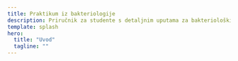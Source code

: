 ```yaml
---
title: Praktikum iz bakteriologije
description: Priručnik za studente s detaljnim uputama za bakteriološki praktikum
template: splash
hero:
  title: "Uvod"
  tagline: ""
---
```


<style dangerouslySetInnerHTML={{
  __html: `
    /* Osnovni stilovi za hero sekciju */
    .sl-hero {
      background: linear-gradient(135deg, #138d75 0%, #0e6655 100%);
      position: relative;
      overflow: hidden;
    }
    
    /* Pozadinska slika */
    .sl-hero::before {
      content: '';
      position: absolute;
      top: 0;
      left: 0;
      right: 0;
      bottom: 0;
      background-image: url('https://praktikum-iz-bakteriologije.vercel.app/Images/slika1.jpg');
      background-size: cover;
      background-position: center;
      background-repeat: no-repeat;
      opacity: 0.4;
      z-index: 1;
    }
    
    /* Overlay za bolji kontrast */
    .sl-hero::after {
      content: '';
      position: absolute;
      top: 0;
      left: 0;
      right: 0;
      bottom: 0;
      background: linear-gradient(135deg, rgba(19, 141, 117, 0.7) 0%, rgba(14, 102, 85, 0.7) 100%);
      z-index: 2;
    }
    
    /* Tekst iznad pozadine */
    .sl-hero .sl-hero__title,
    .sl-hero .sl-hero__tagline,
    .sl-hero .sl-hero__actions {
      position: relative;
      z-index: 3;
      color: #ffffff;
    }
    
    /* Bijeli tekst za naslov */
    .sl-hero .sl-hero__title {
      color: #ffffff !important;
      text-shadow: 0 2px 4px rgba(0,0,0,0.5);
    }
  `
}} />

<h3 style="color: #096279; font-size: 1.4rem; font-weight: 600; margin: 1.5rem 0 1rem 0;">O udžbeniku</h3>

Unutar znanosti mikrobiologije, koja proučava razne mikroorganizme, velik dio pripada bakteriologiji. U ovom priručniku za studente biologije dana su pravila rada i ponašanja u bakteriološkom praktikumu, s detaljnim uputama i originalnim ilustracijama za praktičan rad s različitim fiziološkim skupinama bakterija. Prihvaćanjem predočene metodologije diplomirani biolozi stječu kvalifikaciju za uključenje u uspješan rutinski rad unutar disciplina sanitarne bakteriologije, te posebno znanstvenoistraživački rad na području ekologije bakterija u vodenim i terestričkim biotopima.

Svrha je praktikuma iz bakteriologije da se studenti biologije upoznaju i s osnovnim mikrobiološkim tehnikama rada i postupcima u rutinskom i znanstveno-istraživačkom radu, prisutnim u svim mikrobiološkim laboratorijima svijeta, te ovladaju njima.

Rad u bakteriološkom laboratoriju razlikuje se od rada u mnogim drugim laboratorijima, jer se u njemu svakodnevno radi s najrazličitijim vrstama bakterija, među kojima se mogu naći i patogeni agensi. Stoga je u izvedbi svake vježbe nužan oprez i strogo pridržavanje bakterioloških tehnika, koje su za svakog mikrobiologa *conditio sine qua non*.

Ova knjiga sadrži različite opisane vježbe, od kojih u nastavi može biti izabran dio, ovisno o smjeru studija. Svako je poglavlje u knjizi podijeljeno u uvodni dio, vježbu s postavljenim zadacima, opisanim postupkom rada za svaki zadatak i materijalom (bakterijske kulture, podloge, kemikalije i pribor) potrebnim za izvođenje vježbe u studentskom praktikumu. Svaka je vježba potkrijepljena slikovnim materijalom kako bi se pokazao izgled rezultata pojedinog zadatka.

<h4 style="color: #096279; font-size: 1.2rem; font-weight: 600; margin: 1.2rem 0 0.8rem 0;">Što ćeš naučiti</h4>
- Sigurno postavljanje i čišćenje radnog mjesta
- Aseptične tehnike i rukovanje kulturama
- Osnove izolacije, inkubacije i identifikacije
- Pregled medija, reagensa i interpretacije rezultata

---

<h3 style="color: #096279; font-size: 1.4rem; font-weight: 600; margin: 1.5rem 0 1rem 0;">Pregled poglavlja</h3>

<section class="chapters">
  <div class="chapters__grid" role="list">

    {/* Prvi red - Poglavlja 1-12 */}
    <a class="chapters__item" href="/poglavlje-1/" role="listitem" aria-label="Poglavlje 1 — Bakteriološki praktikum">
      <div>
        <div class="chapters__heading">Bakteriološki praktikum</div>
        <span class="chapters__text">Poglavlje 1</span>
      </div>
      <svg class="chapters__icon" viewBox="0 0 24 24" aria-hidden="true"><path d="M13 5l7 7-7 7M5 12h14" fill="none" stroke="currentColor" stroke-width="2"/></svg>
    </a>

    <a class="chapters__item" href="/poglavlje-2/" role="listitem" aria-label="Poglavlje 2 — Sterilizacija">
      <div>
        <div class="chapters__heading">Sterilizacija</div>
        <span class="chapters__text">Poglavlje 2</span>
      </div>
      <svg class="chapters__icon" viewBox="0 0 24 24" aria-hidden="true"><path d="M13 5l7 7-7 7M5 12h14" fill="none" stroke="currentColor" stroke-width="2"/></svg>
    </a>

    <a class="chapters__item" href="/poglavlje-3/" role="listitem" aria-label="Poglavlje 3 — Metode bojenja bakterija">
      <div>
        <div class="chapters__heading">Metode bojenja bakterija</div>
        <span class="chapters__text">Poglavlje 3</span>
      </div>
      <svg class="chapters__icon" viewBox="0 0 24 24" aria-hidden="true"><path d="M13 5l7 7-7 7M5 12h14" fill="none" stroke="currentColor" stroke-width="2"/></svg>
    </a>

    <a class="chapters__item" href="/poglavlje-4/" role="listitem" aria-label="Poglavlje 4 — Pokretljivost bakterija">
      <div>
        <div class="chapters__heading">Pokretljivost bakterija</div>
        <span class="chapters__text">Poglavlje 4</span>
      </div>
      <svg class="chapters__icon" viewBox="0 0 24 24" aria-hidden="true"><path d="M13 5l7 7-7 7M5 12h14" fill="none" stroke="currentColor" stroke-width="2"/></svg>
    </a>

    <a class="chapters__item" href="/poglavlje-5/" role="listitem" aria-label="Poglavlje 5 — Biokemijska svojstva bakterija">
      <div>
        <div class="chapters__heading">Biokemijska svojstva bakterija</div>
        <span class="chapters__text">Poglavlje 5</span>
      </div>
      <svg class="chapters__icon" viewBox="0 0 24 24" aria-hidden="true"><path d="M13 5l7 7-7 7M5 12h14" fill="none" stroke="currentColor" stroke-width="2"/></svg>
    </a>

    <a class="chapters__item" href="/poglavlje-6/" role="listitem" aria-label="Poglavlje 6 — Određivanje broja bakterija u suspenziji indirektnim metodama">
      <div>
        <div class="chapters__heading">Određivanje broja bakterija u suspenziji indirektnim metodama</div>
        <span class="chapters__text">Poglavlje 6</span>
      </div>
      <svg class="chapters__icon" viewBox="0 0 24 24" aria-hidden="true"><path d="M13 5l7 7-7 7M5 12h14" fill="none" stroke="currentColor" stroke-width="2"/></svg>
    </a>

    <a class="chapters__item" href="/poglavlje-7/" role="listitem" aria-label="Poglavlje 7 — Određivanje broja bakterija u suspenziji direktnim metodama">
      <div>
        <div class="chapters__heading">Određivanje broja bakterija u suspenziji direktnim metodama</div>
        <span class="chapters__text">Poglavlje 7</span>
      </div>
      <svg class="chapters__icon" viewBox="0 0 24 24" aria-hidden="true"><path d="M13 5l7 7-7 7M5 12h14" fill="none" stroke="currentColor" stroke-width="2"/></svg>
    </a>

    <a class="chapters__item" href="/poglavlje-8/" role="listitem" aria-label="Poglavlje 8 — Bakterije indikatori sanitarnog stanja sredine">
      <div>
        <div class="chapters__heading">Bakterije indikatori sanitarnog stanja sredine</div>
        <span class="chapters__text">Poglavlje 8</span>
      </div>
      <svg class="chapters__icon" viewBox="0 0 24 24" aria-hidden="true"><path d="M13 5l7 7-7 7M5 12h14" fill="none" stroke="currentColor" stroke-width="2"/></svg>
    </a>

    <a class="chapters__item" href="/poglavlje-9/" role="listitem" aria-label="Poglavlje 9 — Sanitarna bakteriološka analiza vode">
      <div>
        <div class="chapters__heading">Sanitarna bakteriološka analiza vode</div>
        <span class="chapters__text">Poglavlje 9</span>
      </div>
      <svg class="chapters__icon" viewBox="0 0 24 24" aria-hidden="true"><path d="M13 5l7 7-7 7M5 12h14" fill="none" stroke="currentColor" stroke-width="2"/></svg>
    </a>

    <a class="chapters__item" href="/poglavlje-10/" role="listitem" aria-label="Poglavlje 10 — Termofilne bakterije">
      <div>
        <div class="chapters__heading">Termofilne bakterije</div>
        <span class="chapters__text">Poglavlje 10</span>
      </div>
      <svg class="chapters__icon" viewBox="0 0 24 24" aria-hidden="true"><path d="M13 5l7 7-7 7M5 12h14" fill="none" stroke="currentColor" stroke-width="2"/></svg>
    </a>

    <a class="chapters__item" href="/poglavlje-11/" role="listitem" aria-label="Poglavlje 11 — Aerobne sporogene bakterije">
      <div>
        <div class="chapters__heading">Aerobne sporogene bakterije</div>
        <span class="chapters__text">Poglavlje 11</span>
      </div>
      <svg class="chapters__icon" viewBox="0 0 24 24" aria-hidden="true"><path d="M13 5l7 7-7 7M5 12h14" fill="none" stroke="currentColor" stroke-width="2"/></svg>
    </a>

    <a class="chapters__item" href="/poglavlje-12/" role="listitem" aria-label="Poglavlje 12 — Anaerobne bakterije">
      <div>
        <div class="chapters__heading">Anaerobne bakterije</div>
        <span class="chapters__text">Poglavlje 12</span>
      </div>
      <svg class="chapters__icon" viewBox="0 0 24 24" aria-hidden="true"><path d="M13 5l7 7-7 7M5 12h14" fill="none" stroke="currentColor" stroke-width="2"/></svg>
    </a>

    {/* Drugi red - Poglavlja 13-23 */}
    <a class="chapters__item" href="/poglavlje-13/" role="listitem" aria-label="Poglavlje 13 — Izrada antibiograma i aromatograma">
      <div>
        <div class="chapters__heading">Izrada antibiograma i aromatograma</div>
        <span class="chapters__text">Poglavlje 13</span>
      </div>
      <svg class="chapters__icon" viewBox="0 0 24 24" aria-hidden="true"><path d="M13 5l7 7-7 7M5 12h14" fill="none" stroke="currentColor" stroke-width="2"/></svg>
    </a>

    <a class="chapters__item" href="/poglavlje-14/" role="listitem" aria-label="Poglavlje 14 — Test toksičnosti s kvascem">
      <div>
        <div class="chapters__heading">Test toksičnosti s kvascem</div>
        <span class="chapters__text">Poglavlje 14</span>
      </div>
      <svg class="chapters__icon" viewBox="0 0 24 24" aria-hidden="true"><path d="M13 5l7 7-7 7M5 12h14" fill="none" stroke="currentColor" stroke-width="2"/></svg>
    </a>

    <a class="chapters__item" href="/poglavlje-15/" role="listitem" aria-label="Poglavlje 15 — Bakteriološko ispitivanje kvalitete namirnica">
      <div>
        <div class="chapters__heading">Bakteriološko ispitivanje kvalitete namirnica</div>
        <span class="chapters__text">Poglavlje 15</span>
      </div>
      <svg class="chapters__icon" viewBox="0 0 24 24" aria-hidden="true"><path d="M13 5l7 7-7 7M5 12h14" fill="none" stroke="currentColor" stroke-width="2"/></svg>
    </a>

    <a class="chapters__item" href="/poglavlje-16/" role="listitem" aria-label="Poglavlje 16 — Bakterije mliječne fermentacije">
      <div>
        <div class="chapters__heading">Bakterije mliječne fermentacije</div>
        <span class="chapters__text">Poglavlje 16</span>
      </div>
      <svg class="chapters__icon" viewBox="0 0 24 24" aria-hidden="true"><path d="M13 5l7 7-7 7M5 12h14" fill="none" stroke="currentColor" stroke-width="2"/></svg>
    </a>

    <a class="chapters__item" href="/poglavlje-17/" role="listitem" aria-label="Poglavlje 17 — Biogeokemijski ciklus ugljika">
      <div>
        <div class="chapters__heading">Biogeokemijski ciklus ugljika</div>
        <span class="chapters__text">Poglavlje 17</span>
      </div>
      <svg class="chapters__icon" viewBox="0 0 24 24" aria-hidden="true"><path d="M13 5l7 7-7 7M5 12h14" fill="none" stroke="currentColor" stroke-width="2"/></svg>
    </a>

    <a class="chapters__item" href="/poglavlje-18/" role="listitem" aria-label="Poglavlje 18 — Biogeokemijski ciklus dušika">
      <div>
        <div class="chapters__heading">Biogeokemijski ciklus dušika</div>
        <span class="chapters__text">Poglavlje 18</span>
      </div>
      <svg class="chapters__icon" viewBox="0 0 24 24" aria-hidden="true"><path d="M13 5l7 7-7 7M5 12h14" fill="none" stroke="currentColor" stroke-width="2"/></svg>
    </a>

    <a class="chapters__item" href="/poglavlje-19/" role="listitem" aria-label="Poglavlje 19 — Biogeokemijski ciklus sumpora">
      <div>
        <div class="chapters__heading">Biogeokemijski ciklus sumpora</div>
        <span class="chapters__text">Poglavlje 19</span>
      </div>
      <svg class="chapters__icon" viewBox="0 0 24 24" aria-hidden="true"><path d="M13 5l7 7-7 7M5 12h14" fill="none" stroke="currentColor" stroke-width="2"/></svg>
    </a>

    <a class="chapters__item" href="/poglavlje-20/" role="listitem" aria-label="Poglavlje 20 — Biogeokemijski ciklus fosfora">
      <div>
        <div class="chapters__heading">Biogeokemijski ciklus fosfora</div>
        <span class="chapters__text">Poglavlje 20</span>
      </div>
      <svg class="chapters__icon" viewBox="0 0 24 24" aria-hidden="true"><path d="M13 5l7 7-7 7M5 12h14" fill="none" stroke="currentColor" stroke-width="2"/></svg>
    </a>

    <a class="chapters__item" href="/poglavlje-21/" role="listitem" aria-label="Poglavlje 21 — Metoda otiska">
      <div>
        <div class="chapters__heading">Metoda otiska</div>
        <span class="chapters__text">Poglavlje 21</span>
      </div>
      <svg class="chapters__icon" viewBox="0 0 24 24" aria-hidden="true"><path d="M13 5l7 7-7 7M5 12h14" fill="none" stroke="currentColor" stroke-width="2"/></svg>
    </a>

    <a class="chapters__item" href="/poglavlje-22/" role="listitem" aria-label="Poglavlje 22 — Streptomiceti">
      <div>
        <div class="chapters__heading">Streptomiceti</div>
        <span class="chapters__text">Poglavlje 22</span>
      </div>
      <svg class="chapters__icon" viewBox="0 0 24 24" aria-hidden="true"><path d="M13 5l7 7-7 7M5 12h14" fill="none" stroke="currentColor" stroke-width="2"/></svg>
    </a>

    <a class="chapters__item" href="/poglavlje-23/" role="listitem" aria-label="Poglavlje 23 — Izolacija anaerobnih fototrofnih bakterija u stupcu po Vinogradskom">
      <div>
        <div class="chapters__heading">Izolacija anaerobnih fototrofnih bakterija u stupcu po Vinogradskom</div>
        <span class="chapters__text">Poglavlje 23</span>
      </div>
      <svg class="chapters__icon" viewBox="0 0 24 24" aria-hidden="true"><path d="M13 5l7 7-7 7M5 12h14" fill="none" stroke="currentColor" stroke-width="2"/></svg>
    </a>

  </div>
</section>
